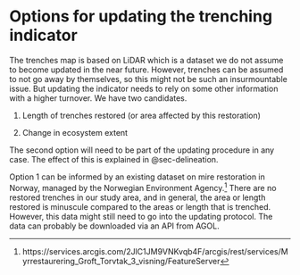 # Options for updating the trenching indicator {#sec-update}

The trenches map is based on LiDAR which is a dataset we do not assume to become updated
in the near future.
However, trenches can be assumed to not go away by themselves,
so this might not be such an insurmountable issue. 
But updating the indicator needs to rely on some
other information with a higher turnover. We have two candidates.

1. Length of trenches restored (or area affected by this restoration)

1. Change in ecosystem extent

The second option will need to be part of the updating procedure in any case.
The effect of this is explained in @sec-delineation.

Option 1 can be informed by an existing dataset on mire restoration in Norway,
managed by the Norwegian Environment Agency.^[https://services.arcgis.com/2JlC1JM9VNKvqb4F/arcgis/rest/services/Myrrestaurering_Groft_Torvtak_3_visning/FeatureServer] 
There are no restored trenches in our study area, and in general, the area or 
length  restored is minuscule compared to the areas or length that is trenched.
However, this data might still need to go into the updating protocol.
The data can probably be downloaded via an API from AGOL.
